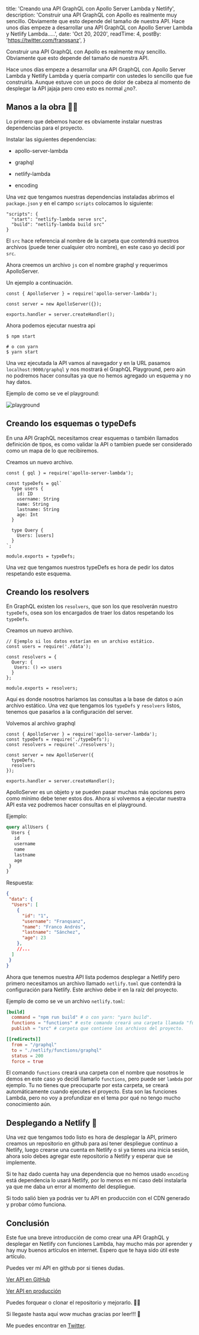 
  title: 'Creando una API GraphQL con Apollo Server Lambda y Netlify',
  description: 'Construir una API GraphQL con Apollo es realmente muy sencillo. Obviamente que esto depende del tamaño de nuestra API. Hace unos días empeze a desarrollar una API GraphQL con Apollo Server Lambda y Netlify Lambda.....',
  date: 'Oct 20, 2020',
  readTime: 4,
  postBy: 'https://twitter.com/franqsanz',
}


Construir una API GraphQL con Apollo es realmente muy sencillo. Obviamente que esto depende del tamaño de nuestra API.

Hace unos días empeze a desarrollar una API GraphQL con Apollo Server Lambda y Netlify Lambda y quería compartir con ustedes lo sencillo que fue construirla.
Aunque estuve con un poco de dolor de cabeza al momento de desplegar la API jajaja pero creo esto es normal ¿no?.

## Manos a la obra 👷‍♂️
Lo primero que debemos hacer es obviamente instalar nuestras dependencias para el proyecto.

Instalar las siguientes dependencias:

* apollo-server-lambda

* graphql

* netlify-lambda

* encoding

Una vez que tengamos nuestras dependencias instaladas abrimos el `package.json` y en el campo `scripts` colocamos lo siguiente:

```JS
"scripts": {
  "start": "netlify-lambda serve src",
  "build": "netlify-lambda build src"
}
```

El `src` hace referencia al nombre de la carpeta que contendrá nuestros archivos (puede tener cualquier otro nombre), en este caso yo decidí por `src`.

Ahora creemos un archivo `js` con el nombre graphql y requerimos ApolloServer.

Un ejemplo a continuación.

```JS
const { ApolloServer } = require('apollo-server-lambda');

const server = new ApolloServer({});

exports.handler = server.createHandler();
```
Ahora podemos ejecutar nuestra api
```SH
$ npm start

# o con yarn
$ yarn start
```

Una vez ejecutada la API vamos al navegador y en la URL pasamos `localhost:9000/graphql` y nos mostrará el GraphQL Playground, pero aún no podremos hacer consultas ya que no hemos agregado un esquema y no hay datos.

Ejemplo de como se ve el playground:

![playground](/playground.png)

## Creando los esquemas o typeDefs
En una API GraphQL necesitamos crear esquemas o también llamados definición de tipos, es como validar la API o tambien puede ser considerado como un mapa de lo que recibiremos.

Creamos un nuevo archivo.

```JS
const { gql } = require('apollo-server-lambda');

const typeDefs = gql`
  type users {
    id: ID
    username: String
    name: String
    lastname: String
    age: Int
  }

  type Query {
    Users: [users]
  }
`;

module.exports = typeDefs;
```

Una vez que tengamos nuestros typeDefs es hora de pedir los datos respetando este esquema.

## Creando los resolvers
En GraphQL existen los `resolvers`, que son los que resolverán nuestro `typeDefs`, osea son los encargados de traer los datos respetando los `typeDefs`.

Creamos un nuevo archivo.

```JS
// Ejemplo si los datos estarían en un archivo estático.
const users = require('./data');

const resolvers = {
  Query: {
   Users: () => users
  }
};

module.exports = resolvers;
```

Aquí es donde nosotros haríamos las consultas a la base de datos o aún archivo estático. Una vez que tengamos los `typeDefs` y `resolvers` listos, tenemos que pasarlos a la configuración del server.

Volvemos al archivo graphql

```JS
const { ApolloServer } = require('apollo-server-lambda');
const typeDefs = require('./typeDefs');
const resolvers = require('./resolvers');

const server = new ApolloServer({
  typeDefs,
  resolvers
});

exports.handler = server.createHandler();
```

ApolloServer es un objeto y se pueden pasar muchas más opciones pero como mínimo debe tener estos dos.
Ahora si volvemos a ejecutar nuestra API esta vez podremos hacer consultas en el playground.

Ejemplo:

```GraphQL
query allUsers {
  Users {
   id
   username
   name
   lastname
   age
 }
}
```
Respuesta:
```JSON
{
 "data": {
  "Users": [
    {
      "id": "1",
      "username": "Franqsanz",
      "name": "Franco Andrés",
      "lastname": "Sánchez",
      "age": 23
    },
    //...
  ]
 }
}
```
Ahora que tenemos nuestra API lista podemos desplegar a Netlify pero primero necesitamos un archivo llamado `netlify.toml` que contendrá la configuración para Netlify.
Este archivo debe ir en la raíz del proyecto.

Ejemplo de como se ve un archivo `netlify.toml`:

```TOML
[build]
  command = "npm run build" # o con yarn: "yarn build".
  functions = "functions" # este comando creará una carpeta llamada "functions" y guardara las funciones Lambda.
  publish = "src" # carpeta que contiene los archivos del proyecto.

[[redirects]]
  from = "/graphql"
  to = "./netlify/functions/graphql"
  status = 200
  force = true
```
El comando `functions` creará una carpeta con el nombre que nosotros le demos en este caso yo decidí llamarlo `functions`, pero puede ser `lambda` por ejemplo. Tu no tienes que preocuparte por esta carpeta, se creará automáticamente cuando ejecutes el proyecto.
Esta son las funciones Lambda, pero no voy a profundizar en el tema por qué no tengo mucho conocimiento aún.

## Desplegando a Netlify 🚀
Una vez que tengamos todo listo es hora de desplegar la API, primero creamos un repositorio en github para así tener despliegue continuo a Netlify, luego crearse una cuenta en Netlify o si ya tienes una inicia sesión, ahora solo debes agregar este repositorio a Netlify y esperar que se implemente.

Si te haz dado cuenta hay una dependencia que no hemos usado `encoding` está dependencia lo usará Netlify, por lo menos en mí caso debí instalarla ya que me daba un error al momento del despliegue.

Si todo salió bien ya podrás ver tu API en producción con el CDN generado y probar cómo funciona.

## Conclusión
Este fue una breve introducción de como crear una API GraphQL y desplegar en Netlify con funciones Lambda, hay mucho más por aprender y hay muy buenos artículos en internet. Espero que te haya sido útil este artículo.

Puedes ver mí API en github por si tienes dudas.

[Ver API en GitHub](https://github.com/Franqsanz/fruits-api)

[Ver API en producción](https://fruits-api.netlify.app/graphql)

Puedes forquear o clonar el repositorio y mejorarlo. 👍🏻

Si llegaste hasta aquí wow muchas gracias por leer!!! 💛

Me puedes encontrar en [Twitter](https://twitter.com/franqsanz).